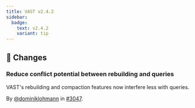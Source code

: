 ```yaml
---
title: VAST v2.4.2
sidebar:
  badge:
    text: v2.4.2
    variant: tip
---
```


## 🔄 Changes

### Reduce conflict potential between rebuilding and queries

VAST's rebuilding and compaction features now interfere less with queries.

By [@dominiklohmann](https://github.com/dominiklohmann) in [#3047](https://github.com/tenzir/tenzir/pull/3047).
